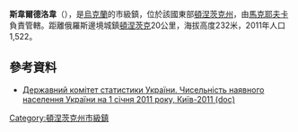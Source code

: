 {{no footnotes|time=2015-09-14T09:19:41+00:00}}
'''斯韋爾德洛韋'''（{{lang-uk|Холодне}}），是[[烏克蘭|烏克蘭]]的市級鎮，位於該國東部[[頓涅茨克州|頓涅茨克州]]，由[[馬克耶夫卡|馬克耶夫卡]]負責管轄。距離俄羅斯邊境城鎮[[頓涅茨克_(俄羅斯)|頓涅茨克]]20公里，海拔高度232米，2011年人口1,522。

==參考資料==
*[https://web.archive.org/web/20121010205321/http://stat6.stat.lviv.ua/PXWEB2007/ukr/publ/2011/chnas.zip Державний комітет статистики України. Чисельність наявного населення України на 1 січня 2011 року, Київ-2011 (doc)]

{{coord|48|1|39|N|38|3|46|E|scale:100000|display=title}}

{{DEFAULTSORT:Свердлове}}
[[Category:頓涅茨克州市級鎮|Category:頓涅茨克州市級鎮]]


{{Donetsk-geo-stub}}